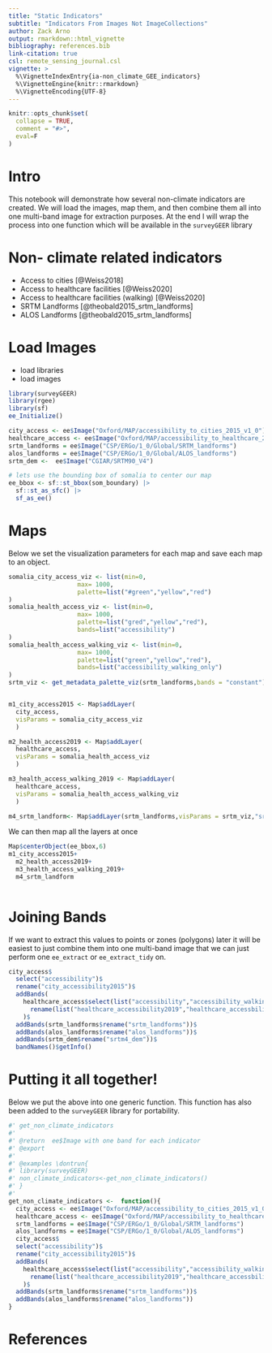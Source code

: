 ```yaml
---
title: "Static Indicators"
subtitle: "Indicators From Images Not ImageCollections" 
author: Zack Arno
output: rmarkdown::html_vignette
bibliography: references.bib
link-citation: true
csl: remote_sensing_journal.csl
vignette: >
  %\VignetteIndexEntry{ia-non_climate_GEE_indicators}
  %\VignetteEngine{knitr::rmarkdown}
  %\VignetteEncoding{UTF-8}
---
```


```r
knitr::opts_chunk$set(
  collapse = TRUE,
  comment = "#>",
  eval=F
)
```



# Intro
This notebook will demonstrate how several non-climate indicators are created. We will load the images, map them, and then combine them all into one multi-band image for extraction purposes. At the end I will wrap the process into one function which will be available in the `surveyGEER` library

# Non- climate related indicators
- Access to cities [@Weiss2018]
- Access to healthcare facilities [@Weiss2020]
- Access to healthcare facilities (walking) [@Weiss2020]
- SRTM Landforms [@theobald2015_srtm_landforms]
- ALOS Landforms [@theobald2015_srtm_landforms]


# Load Images
- load libraries
- load images

```r
library(surveyGEER)
library(rgee)
library(sf)
ee_Initialize()
```

```r
city_access <- ee$Image("Oxford/MAP/accessibility_to_cities_2015_v1_0")
healthcare_access <- ee$Image("Oxford/MAP/accessibility_to_healthcare_2019")
srtm_landforms = ee$Image("CSP/ERGo/1_0/Global/SRTM_landforms")
alos_landforms = ee$Image("CSP/ERGo/1_0/Global/ALOS_landforms")
srtm_dem <-  ee$Image("CGIAR/SRTM90_V4")

# lets use the bounding box of somalia to center our map
ee_bbox <- sf::st_bbox(som_boundary) |> 
  sf::st_as_sfc() |> 
  sf_as_ee()

```


# Maps

Below we set the visualization parameters for each map and save each map to an object.
```r
somalia_city_access_viz <- list(min=0,
                   max= 1000,
                   palette=list("#green","yellow","red")
)
somalia_health_access_viz <- list(min=0,
                   max= 1000,
                   palette=list("gred","yellow","red"), 
                   bands=list("accessibility")
)
somalia_health_access_walking_viz <- list(min=0,
                   max= 1000,
                   palette=list("green","yellow","red"), 
                   bands=list("accessibility_walking_only")
)
srtm_viz <- get_metadata_palette_viz(srtm_landforms,bands = "constant")


m1_city_access2015 <- Map$addLayer(
  city_access,
  visParams = somalia_city_access_viz
  )

m2_health_access2019 <- Map$addLayer(
  healthcare_access,
  visParams = somalia_health_access_viz
  )

m3_health_access_walking_2019 <- Map$addLayer(
  healthcare_access,
  visParams = somalia_health_access_walking_viz
  )

m4_srtm_landform<- Map$addLayer(srtm_landforms,visParams = srtm_viz,"srtm_landform")

```


We can then map all the layers at once 
```r
Map$centerObject(ee_bbox,6)
m1_city_access2015+
  m2_health_access2019+
  m3_health_access_walking_2019+
  m4_srtm_landform
  
```


# Joining Bands

If we want to extract this values to points or zones (polygons) later it will be easiest to just combine them into one multi-band image that we can just perform one `ee_extract` or `ee_extract_tidy` on.

```r
city_access$
  select("accessibility")$
  rename("city_accessibility2015")$
  addBands(
    healthcare_access$select(list("accessibility","accessibility_walking_only"))$
      rename(list("healthcare_accessibility2019","healthcare_accessbility_walking_only2019"))
    )$
  addBands(srtm_landforms$rename("srtm_landforms"))$
  addBands(alos_landforms$rename("alos_landforms"))$
  addBands(srtm_dem$rename("srtm4_dem"))$
  bandNames()$getInfo()

```


# Putting it all together!

Below we put the above into one generic function. This function has also been added to the `surveyGEER` library for portability.
```r

#' get_non_climate_indicators
#'
#' @return  ee$Image with one band for each indicator
#' @export
#'
#' @examples \dontrun{
#' library(surveyGEER)
#' non_climate_indicators<-get_non_climate_indicators()
#' }
#' 
get_non_climate_indicators <-  function(){
  city_access <- ee$Image("Oxford/MAP/accessibility_to_cities_2015_v1_0")
  healthcare_access <- ee$Image("Oxford/MAP/accessibility_to_healthcare_2019")
  srtm_landforms = ee$Image("CSP/ERGo/1_0/Global/SRTM_landforms")
  alos_landforms = ee$Image("CSP/ERGo/1_0/Global/ALOS_landforms")
  city_access$
  select("accessibility")$
  rename("city_accessibility2015")$
  addBands(
    healthcare_access$select(list("accessibility","accessibility_walking_only"))$
      rename(list("healthcare_accessibility2019","healthcare_accessbility_walking_only2019"))
    )$
  addBands(srtm_landforms$rename("srtm_landforms"))$
  addBands(alos_landforms$rename("alos_landforms"))
}


```

# References

